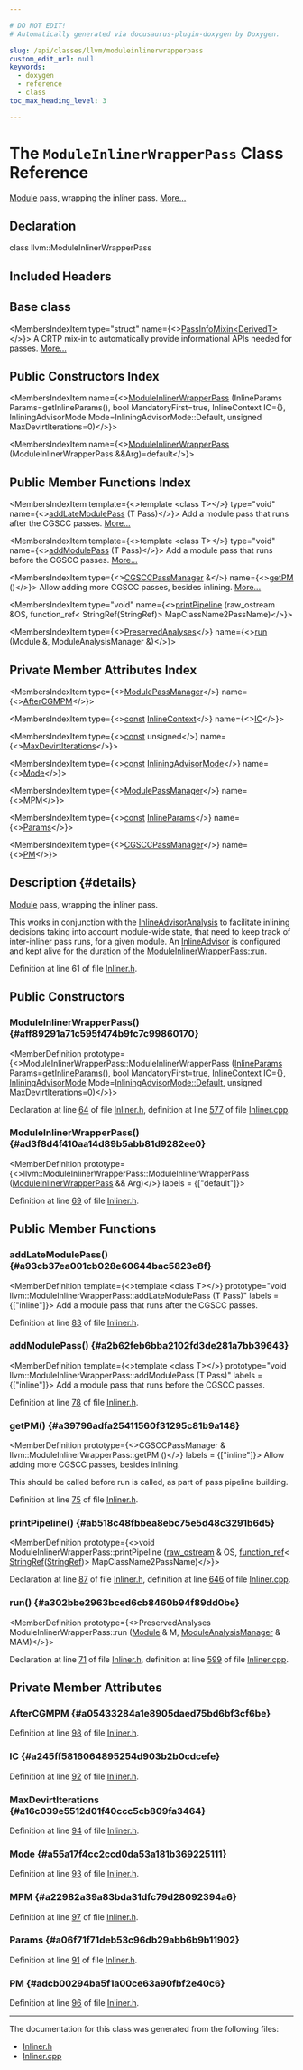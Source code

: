 ```yaml
---

# DO NOT EDIT!
# Automatically generated via docusaurus-plugin-doxygen by Doxygen.

slug: /api/classes/llvm/moduleinlinerwrapperpass
custom_edit_url: null
keywords:
  - doxygen
  - reference
  - class
toc_max_heading_level: 3

---
```





# The `ModuleInlinerWrapperPass` Class Reference

<DoxygenPage pluginConfig={pluginConfig}>

<a href="/docs/api/classes/llvm/module">Module</a> pass, wrapping the inliner pass. <a href="#details">More...</a>

## Declaration

<CodeBlock>class llvm::ModuleInlinerWrapperPass</CodeBlock>

## Included Headers

<IncludesList>
<IncludesListItem
  filePath="llvm/Transforms/IPO/Inliner.h"
  permalink="/docs/api/files/include/include/llvm/include/llvm/transforms/include/llvm/transforms/ipo/inliner-h"
  isLocal="true" />
</IncludesList>

## Base class

<MembersIndex>

<MembersIndexItem
  type="struct"
  name={<><a href="/docs/api/structs/llvm/passinfomixin">PassInfoMixin&lt;DerivedT&gt;</a></>}>
A CRTP mix-in to automatically provide informational APIs needed for passes. <a href="/docs/api/structs/llvm/passinfomixin/#details">More...</a>
</MembersIndexItem>

</MembersIndex>

## Public Constructors Index

<MembersIndex>

<MembersIndexItem
  name={<><a href="#aff89291a71c595f474b9fc7c99860170">ModuleInlinerWrapperPass</a> (InlineParams Params=getInlineParams(), bool MandatoryFirst=true, InlineContext IC=&#123;&#125;, InliningAdvisorMode Mode=InliningAdvisorMode::Default, unsigned MaxDevirtIterations=0)</>}>
</MembersIndexItem>

<MembersIndexItem
  name={<><a href="#ad3f8d4f410aa14d89b5abb81d9282ee0">ModuleInlinerWrapperPass</a> (ModuleInlinerWrapperPass &amp;&amp;Arg)=default</>}>
</MembersIndexItem>

</MembersIndex>

## Public Member Functions Index

<MembersIndex>

<MembersIndexItem
  template={<>template &lt;class T&gt;</>}
  type="void"
  name={<><a href="#a93cb37ea001cb028e60644bac5823e8f">addLateModulePass</a> (T Pass)</>}>
Add a module pass that runs after the CGSCC passes. <a href="#a93cb37ea001cb028e60644bac5823e8f">More...</a>
</MembersIndexItem>

<MembersIndexItem
  template={<>template &lt;class T&gt;</>}
  type="void"
  name={<><a href="#a2b62feb6bba2102fd3de281a7bb39643">addModulePass</a> (T Pass)</>}>
Add a module pass that runs before the CGSCC passes. <a href="#a2b62feb6bba2102fd3de281a7bb39643">More...</a>
</MembersIndexItem>

<MembersIndexItem
  type={<><a href="/docs/api/namespaces/llvm/#a4ded4558d2b58dcdd7a1736aa69a8bc4">CGSCCPassManager</a> &amp;</>}
  name={<><a href="#a39796adfa25411560f31295c81b9a148">getPM</a> ()</>}>
Allow adding more CGSCC passes, besides inlining. <a href="#a39796adfa25411560f31295c81b9a148">More...</a>
</MembersIndexItem>

<MembersIndexItem
  type="void"
  name={<><a href="#ab518c48fbbea8ebc75e5d48c3291b6d5">printPipeline</a> (raw&#95;ostream &amp;OS, function&#95;ref&lt; StringRef(StringRef)&gt; MapClassName2PassName)</>}>
</MembersIndexItem>

<MembersIndexItem
  type={<><a href="/docs/api/classes/llvm/preservedanalyses">PreservedAnalyses</a></>}
  name={<><a href="#a302bbe2963bced6cb8460b94f89dd0be">run</a> (Module &amp;, ModuleAnalysisManager &amp;)</>}>
</MembersIndexItem>

</MembersIndex>

## Private Member Attributes Index

<MembersIndex>

<MembersIndexItem
  type={<><a href="/docs/api/namespaces/llvm/#a79ab9199d2ba6a1c9cac2b79efc194a3">ModulePassManager</a></>}
  name={<><a href="#a05433284a1e8905daed75bd6bf3cf6be">AfterCGMPM</a></>}>
</MembersIndexItem>

<MembersIndexItem
  type={<><a href="/docs/api/files/lib/lib/target/lib/target/aarch64/aarch64promoteconstant-cpp/#a90f8350fecae261c25be85d38b451bff">const</a> <a href="/docs/api/structs/llvm/inlinecontext">InlineContext</a></>}
  name={<><a href="#a245ff5816064895254d903b2b0cdcefe">IC</a></>}>
</MembersIndexItem>

<MembersIndexItem
  type={<><a href="/docs/api/files/lib/lib/target/lib/target/aarch64/aarch64promoteconstant-cpp/#a90f8350fecae261c25be85d38b451bff">const</a> unsigned</>}
  name={<><a href="#a16c039e5512d01f40ccc5cb809fa3464">MaxDevirtIterations</a></>}>
</MembersIndexItem>

<MembersIndexItem
  type={<><a href="/docs/api/files/lib/lib/target/lib/target/aarch64/aarch64promoteconstant-cpp/#a90f8350fecae261c25be85d38b451bff">const</a> <a href="/docs/api/namespaces/llvm/#a239c4ac35d6028bfacaed4018d0488fa">InliningAdvisorMode</a></>}
  name={<><a href="#a55a17f4cc2ccd0da53a181b369225111">Mode</a></>}>
</MembersIndexItem>

<MembersIndexItem
  type={<><a href="/docs/api/namespaces/llvm/#a79ab9199d2ba6a1c9cac2b79efc194a3">ModulePassManager</a></>}
  name={<><a href="#a22982a39a83bda31dfc79d28092394a6">MPM</a></>}>
</MembersIndexItem>

<MembersIndexItem
  type={<><a href="/docs/api/files/lib/lib/target/lib/target/aarch64/aarch64promoteconstant-cpp/#a90f8350fecae261c25be85d38b451bff">const</a> <a href="/docs/api/structs/llvm/inlineparams">InlineParams</a></>}
  name={<><a href="#a06f71f71deb53c96db29abb6b9b11902">Params</a></>}>
</MembersIndexItem>

<MembersIndexItem
  type={<><a href="/docs/api/namespaces/llvm/#a4ded4558d2b58dcdd7a1736aa69a8bc4">CGSCCPassManager</a></>}
  name={<><a href="#adcb00294ba5f1a00ce63a90fbf2e40c6">PM</a></>}>
</MembersIndexItem>

</MembersIndex>

## Description {#details}

<a href="/docs/api/classes/llvm/module">Module</a> pass, wrapping the inliner pass.

This works in conjunction with the <a href="/docs/api/classes/llvm/inlineadvisoranalysis">InlineAdvisorAnalysis</a> to facilitate inlining decisions taking into account module-wide state, that need to keep track of inter-inliner pass runs, for a given module. An <a href="/docs/api/classes/llvm/inlineadvisor">InlineAdvisor</a> is configured and kept alive for the duration of the <a href="#a302bbe2963bced6cb8460b94f89dd0be">ModuleInlinerWrapperPass::run</a>.

Definition at line 61 of file <a href="/docs/api/files/include/include/llvm/include/llvm/transforms/include/llvm/transforms/ipo/inliner-h">Inliner.h</a>.

<SectionDefinition>

## Public Constructors

### ModuleInlinerWrapperPass() {#aff89291a71c595f474b9fc7c99860170}

<MemberDefinition
  prototype={<>ModuleInlinerWrapperPass::ModuleInlinerWrapperPass (<a href="/docs/api/structs/llvm/inlineparams">InlineParams</a> Params=<a href="/docs/api/namespaces/llvm/#aba7063dea024346c7b70099c63703f50">getInlineParams</a>(), bool MandatoryFirst=<a href="/docs/api/files/lib/lib/analysis/basicaliasanalysis-cpp/#af6d5cafbdfc5313e65d990120021a3ec">true</a>, <a href="/docs/api/structs/llvm/inlinecontext">InlineContext</a> IC=&#123;&#125;, <a href="/docs/api/namespaces/llvm/#a239c4ac35d6028bfacaed4018d0488fa">InliningAdvisorMode</a> Mode=<a href="/docs/api/namespaces/llvm/#a239c4ac35d6028bfacaed4018d0488faa7a1920d61156abc05a60135aefe8bc67">InliningAdvisorMode::Default</a>, unsigned MaxDevirtIterations=0)</>}>

Declaration at line <a href="/docs/api/files/include/include/llvm/include/llvm/transforms/include/llvm/transforms/ipo/inliner-h/#l00064">64</a> of file <a href="/docs/api/files/include/include/llvm/include/llvm/transforms/include/llvm/transforms/ipo/inliner-h">Inliner.h</a>, definition at line <a href="/docs/api/files/lib/lib/transforms/lib/transforms/ipo/inliner-cpp/#l00577">577</a> of file <a href="/docs/api/files/lib/lib/transforms/lib/transforms/ipo/inliner-cpp">Inliner.cpp</a>.
</MemberDefinition>

### ModuleInlinerWrapperPass() {#ad3f8d4f410aa14d89b5abb81d9282ee0}

<MemberDefinition
  prototype={<>llvm::ModuleInlinerWrapperPass::ModuleInlinerWrapperPass (<a href="/docs/api/classes/llvm/moduleinlinerwrapperpass">ModuleInlinerWrapperPass</a> &amp;&amp; Arg)</>}
  labels = {["default"]}>

Definition at line <a href="/docs/api/files/include/include/llvm/include/llvm/transforms/include/llvm/transforms/ipo/inliner-h/#l00069">69</a> of file <a href="/docs/api/files/include/include/llvm/include/llvm/transforms/include/llvm/transforms/ipo/inliner-h">Inliner.h</a>.
</MemberDefinition>

</SectionDefinition>

<SectionDefinition>

## Public Member Functions

### addLateModulePass() {#a93cb37ea001cb028e60644bac5823e8f}

<MemberDefinition
  template={<>template &lt;class T&gt;</>}
  prototype="void llvm::ModuleInlinerWrapperPass::addLateModulePass (T Pass)"
  labels = {["inline"]}>
Add a module pass that runs after the CGSCC passes.

Definition at line <a href="/docs/api/files/include/include/llvm/include/llvm/transforms/include/llvm/transforms/ipo/inliner-h/#l00083">83</a> of file <a href="/docs/api/files/include/include/llvm/include/llvm/transforms/include/llvm/transforms/ipo/inliner-h">Inliner.h</a>.
</MemberDefinition>

### addModulePass() {#a2b62feb6bba2102fd3de281a7bb39643}

<MemberDefinition
  template={<>template &lt;class T&gt;</>}
  prototype="void llvm::ModuleInlinerWrapperPass::addModulePass (T Pass)"
  labels = {["inline"]}>
Add a module pass that runs before the CGSCC passes.

Definition at line <a href="/docs/api/files/include/include/llvm/include/llvm/transforms/include/llvm/transforms/ipo/inliner-h/#l00078">78</a> of file <a href="/docs/api/files/include/include/llvm/include/llvm/transforms/include/llvm/transforms/ipo/inliner-h">Inliner.h</a>.
</MemberDefinition>

### getPM() {#a39796adfa25411560f31295c81b9a148}

<MemberDefinition
  prototype={<>CGSCCPassManager &amp; llvm::ModuleInlinerWrapperPass::getPM ()</>}
  labels = {["inline"]}>
Allow adding more CGSCC passes, besides inlining.

This should be called before run is called, as part of pass pipeline building.

Definition at line <a href="/docs/api/files/include/include/llvm/include/llvm/transforms/include/llvm/transforms/ipo/inliner-h/#l00075">75</a> of file <a href="/docs/api/files/include/include/llvm/include/llvm/transforms/include/llvm/transforms/ipo/inliner-h">Inliner.h</a>.
</MemberDefinition>

### printPipeline() {#ab518c48fbbea8ebc75e5d48c3291b6d5}

<MemberDefinition
  prototype={<>void ModuleInlinerWrapperPass::printPipeline (<a href="/docs/api/classes/llvm/raw-ostream">raw&#95;ostream</a> &amp; OS, <a href="/docs/api/classes/llvm/function-ref">function&#95;ref</a>&lt; <a href="/docs/api/classes/llvm/stringref">StringRef</a>(<a href="/docs/api/classes/llvm/stringref">StringRef</a>)&gt; MapClassName2PassName)</>}>

Declaration at line <a href="/docs/api/files/include/include/llvm/include/llvm/transforms/include/llvm/transforms/ipo/inliner-h/#l00087">87</a> of file <a href="/docs/api/files/include/include/llvm/include/llvm/transforms/include/llvm/transforms/ipo/inliner-h">Inliner.h</a>, definition at line <a href="/docs/api/files/lib/lib/transforms/lib/transforms/ipo/inliner-cpp/#l00646">646</a> of file <a href="/docs/api/files/lib/lib/transforms/lib/transforms/ipo/inliner-cpp">Inliner.cpp</a>.
</MemberDefinition>

### run() {#a302bbe2963bced6cb8460b94f89dd0be}

<MemberDefinition
  prototype={<>PreservedAnalyses ModuleInlinerWrapperPass::run (<a href="/docs/api/classes/llvm/module">Module</a> &amp; M, <a href="/docs/api/namespaces/llvm/#af9c9208365fd9ce11392b4d79485e259">ModuleAnalysisManager</a> &amp; MAM)</>}>

Declaration at line <a href="/docs/api/files/include/include/llvm/include/llvm/transforms/include/llvm/transforms/ipo/inliner-h/#l00071">71</a> of file <a href="/docs/api/files/include/include/llvm/include/llvm/transforms/include/llvm/transforms/ipo/inliner-h">Inliner.h</a>, definition at line <a href="/docs/api/files/lib/lib/transforms/lib/transforms/ipo/inliner-cpp/#l00599">599</a> of file <a href="/docs/api/files/lib/lib/transforms/lib/transforms/ipo/inliner-cpp">Inliner.cpp</a>.
</MemberDefinition>

</SectionDefinition>

<SectionDefinition>

## Private Member Attributes

### AfterCGMPM {#a05433284a1e8905daed75bd6bf3cf6be}

<MemberDefinition
  prototype="ModulePassManager llvm::ModuleInlinerWrapperPass::AfterCGMPM">

Definition at line <a href="/docs/api/files/include/include/llvm/include/llvm/transforms/include/llvm/transforms/ipo/inliner-h/#l00098">98</a> of file <a href="/docs/api/files/include/include/llvm/include/llvm/transforms/include/llvm/transforms/ipo/inliner-h">Inliner.h</a>.
</MemberDefinition>

### IC {#a245ff5816064895254d903b2b0cdcefe}

<MemberDefinition
  prototype="const InlineContext llvm::ModuleInlinerWrapperPass::IC">

Definition at line <a href="/docs/api/files/include/include/llvm/include/llvm/transforms/include/llvm/transforms/ipo/inliner-h/#l00092">92</a> of file <a href="/docs/api/files/include/include/llvm/include/llvm/transforms/include/llvm/transforms/ipo/inliner-h">Inliner.h</a>.
</MemberDefinition>

### MaxDevirtIterations {#a16c039e5512d01f40ccc5cb809fa3464}

<MemberDefinition
  prototype="const unsigned llvm::ModuleInlinerWrapperPass::MaxDevirtIterations">

Definition at line <a href="/docs/api/files/include/include/llvm/include/llvm/transforms/include/llvm/transforms/ipo/inliner-h/#l00094">94</a> of file <a href="/docs/api/files/include/include/llvm/include/llvm/transforms/include/llvm/transforms/ipo/inliner-h">Inliner.h</a>.
</MemberDefinition>

### Mode {#a55a17f4cc2ccd0da53a181b369225111}

<MemberDefinition
  prototype="const InliningAdvisorMode llvm::ModuleInlinerWrapperPass::Mode">

Definition at line <a href="/docs/api/files/include/include/llvm/include/llvm/transforms/include/llvm/transforms/ipo/inliner-h/#l00093">93</a> of file <a href="/docs/api/files/include/include/llvm/include/llvm/transforms/include/llvm/transforms/ipo/inliner-h">Inliner.h</a>.
</MemberDefinition>

### MPM {#a22982a39a83bda31dfc79d28092394a6}

<MemberDefinition
  prototype="ModulePassManager llvm::ModuleInlinerWrapperPass::MPM">

Definition at line <a href="/docs/api/files/include/include/llvm/include/llvm/transforms/include/llvm/transforms/ipo/inliner-h/#l00097">97</a> of file <a href="/docs/api/files/include/include/llvm/include/llvm/transforms/include/llvm/transforms/ipo/inliner-h">Inliner.h</a>.
</MemberDefinition>

### Params {#a06f71f71deb53c96db29abb6b9b11902}

<MemberDefinition
  prototype="const InlineParams llvm::ModuleInlinerWrapperPass::Params">

Definition at line <a href="/docs/api/files/include/include/llvm/include/llvm/transforms/include/llvm/transforms/ipo/inliner-h/#l00091">91</a> of file <a href="/docs/api/files/include/include/llvm/include/llvm/transforms/include/llvm/transforms/ipo/inliner-h">Inliner.h</a>.
</MemberDefinition>

### PM {#adcb00294ba5f1a00ce63a90fbf2e40c6}

<MemberDefinition
  prototype="CGSCCPassManager llvm::ModuleInlinerWrapperPass::PM">

Definition at line <a href="/docs/api/files/include/include/llvm/include/llvm/transforms/include/llvm/transforms/ipo/inliner-h/#l00096">96</a> of file <a href="/docs/api/files/include/include/llvm/include/llvm/transforms/include/llvm/transforms/ipo/inliner-h">Inliner.h</a>.
</MemberDefinition>

</SectionDefinition>

<hr/>

The documentation for this class was generated from the following files:

<ul>
<li><a href="/docs/api/files/include/include/llvm/include/llvm/transforms/include/llvm/transforms/ipo/inliner-h">Inliner.h</a></li>
<li><a href="/docs/api/files/lib/lib/transforms/lib/transforms/ipo/inliner-cpp">Inliner.cpp</a></li>
</ul>

</DoxygenPage>
